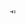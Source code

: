 <span style="position:relative; top: -2px;">[[File:Closed Access logo transparent.svg|9px|link=付費牆|alt=付费文献|非开放获取文献，需付费阅读]]</span><noinclude>{{documentation}}</noinclude>